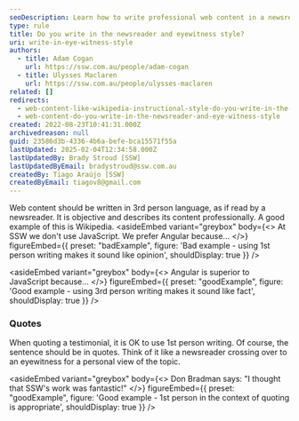 ```yaml
---
seoDescription: Learn how to write professional web content in a newsreader style using 3rd person language for objective and engaging results.
type: rule
title: Do you write in the newsreader and eyewitness style?
uri: write-in-eye-witness-style
authors:
  - title: Adam Cogan
    url: https://ssw.com.au/people/adam-cogan
  - title: Ulysses Maclaren
    url: https://ssw.com.au/people/ulysses-maclaren
related: []
redirects:
  - web-content-like-wikipedia-instructional-style-do-you-write-in-the-newsreader-and-eyewitness-style
  - web-content-do-you-write-in-the-newsreader-and-eye-witness-style
created: 2022-08-23T10:41:31.000Z
archivedreason: null
guid: 23586d3b-4336-4b6a-befe-bca15571f55a
lastUpdated: 2025-02-04T12:34:58.000Z
lastUpdatedBy: Brady Stroud [SSW]
lastUpdatedByEmail: bradystroud@ssw.com.au
createdBy: Tiago Araújo [SSW]
createdByEmail: tiagov8@gmail.com
---
```


Web content should be written in 3rd person language, as if read by a newsreader. It is objective and describes its content professionally. A good example of this is Wikipedia.
<asideEmbed
  variant="greybox"
  body={<>
    At SSW we don't use JavaScript. We prefer Angular because...
  </>}
  figureEmbed={{
    preset: "badExample",
    figure: 'Bad example - using 1st person writing makes it sound like opinion',
    shouldDisplay: true
  }}
/>

<asideEmbed
  variant="greybox"
  body={<>
    Angular is superior to JavaScript because...
  </>}
  figureEmbed={{
    preset: "goodExample",
    figure: 'Good example - using 3rd person writing makes it sound like fact',
    shouldDisplay: true
  }}
/>

### Quotes

When quoting a testimonial, it is OK to use 1st person writing. Of course, the sentence should be in quotes. Think of it like a newsreader crossing over to an eyewitness for a personal view of the topic.

<asideEmbed
  variant="greybox"
  body={<>
    Don Bradman says: "I thought that SSW's work was fantastic!"
  </>}
  figureEmbed={{
    preset: "goodExample",
    figure: 'Good example - 1st person in the context of quoting is appropriate',
    shouldDisplay: true
  }}
/>
